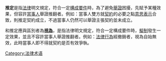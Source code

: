 {{unreferenced|time=2016-05-18T00:05:23+00:00}}
'''推定'''是指[[法律|法律]]明文規定，符合一定[[構成要件|構成要件]]時，為了避免[[舉證責任_(法律)|舉證]]困擾，先賦予某種效果，但容許[[當事人|當事人]]舉證推翻者。例如：當事人雙方就[[契約|契約]]的必要之點[[意思表示|意思表示]]合致，則推定契約成立，不過當事人仍然可以舉證主張契約並未成立。

和推定應與區別者為'''[[視為|視為]]'''，是指法律明文規定，符合一定構成要件時，[[擬制|擬制]]發生一定效果，並且不容許當事人舉證推翻者。例如：[[法律行為|法律行為]]經撤銷者，視為自始無效，此時當事人即不得就契約是否有效爭執。

[[Category:法律术语|Category:法律术语]]